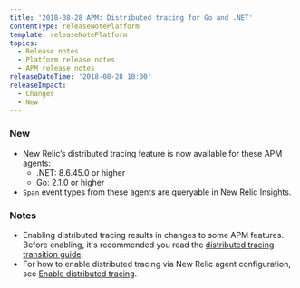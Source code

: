 ```yaml
---
title: '2018-08-28 APM: Distributed tracing for Go and .NET'
contentType: releaseNotePlatform
template: releaseNotePlatform
topics:
  - Release notes
  - Platform release notes
  - APM release notes
releaseDateTime: '2018-08-28 10:00'
releaseImpact:
  - Changes
  - New
---
```


### New

* New Relic’s distributed tracing feature is now available for these APM agents:​
  * .NET: 8.6.45.0 or higher
  * Go: 2.1.0 or higher
* `Span` event types from these agents are queryable in New Relic Insights.

### Notes

* Enabling distributed tracing results in changes to some APM features. Before enabling, it's recommended you read the [distributed tracing transition guide](/docs/transition-guide-distributed-tracing#rollout).
* For how to enable distributed tracing via New Relic agent configuration, see [Enable distributed tracing](/docs/enable-distributed-tracing).
